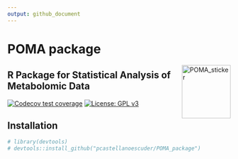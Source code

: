 ```yaml
---
output: github_document
---
```


# POMA package

<img src='POMA_sticker/POMA_sticker.png' alt='POMA_sticker' title='POMA sticker' width='110' height='120' align='right'/>

## R Package for Statistical Analysis of Metabolomic Data

  <!-- badges: start -->
  [![Codecov test coverage](https://codecov.io/gh/pcastellanoescuder/POMA_package/branch/master/graph/badge.svg)](https://codecov.io/gh/pcastellanoescuder/POMA_package?branch=master)
  [![License: GPL v3](https://img.shields.io/badge/License-GPLv3-blue.svg)](https://www.gnu.org/licenses/gpl-3.0)
  <!-- badges: end -->


## Installation

```r
# library(devtools)
# devtools::install_github("pcastellanoescuder/POMA_package")
```
